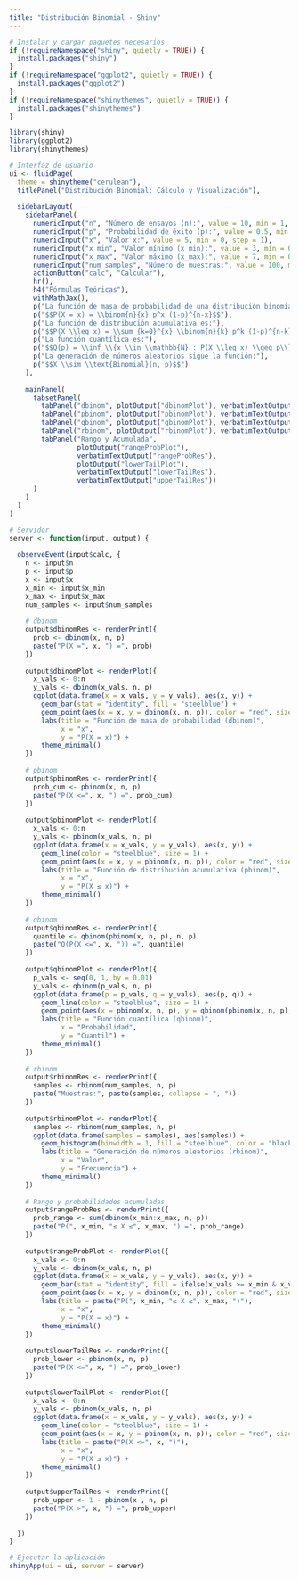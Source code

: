 ```yaml
---
title: "Distribución Binomial - Shiny"
---
```


```r
# Instalar y cargar paquetes necesarios
if (!requireNamespace("shiny", quietly = TRUE)) {
  install.packages("shiny")
}
if (!requireNamespace("ggplot2", quietly = TRUE)) {
  install.packages("ggplot2")
}
if (!requireNamespace("shinythemes", quietly = TRUE)) {
  install.packages("shinythemes")
}

library(shiny)
library(ggplot2)
library(shinythemes)

# Interfaz de usuario
ui <- fluidPage(
  theme = shinytheme("cerulean"),
  titlePanel("Distribución Binomial: Cálculo y Visualización"),
  
  sidebarLayout(
    sidebarPanel(
      numericInput("n", "Número de ensayos (n):", value = 10, min = 1, step = 1),
      numericInput("p", "Probabilidad de éxito (p):", value = 0.5, min = 0, max = 1, step = 0.01),
      numericInput("x", "Valor x:", value = 5, min = 0, step = 1),
      numericInput("x_min", "Valor mínimo (x_min):", value = 3, min = 0, step = 1),
      numericInput("x_max", "Valor máximo (x_max):", value = 7, min = 0, step = 1),
      numericInput("num_samples", "Número de muestras:", value = 100, min = 1, step = 1),
      actionButton("calc", "Calcular"),
      hr(),
      h4("Fórmulas Teóricas"),
      withMathJax(),
      p("La función de masa de probabilidad de una distribución binomial es:"),
      p("$$P(X = x) = \\binom{n}{x} p^x (1-p)^{n-x}$$"),
      p("La función de distribución acumulativa es:"),
      p("$$P(X \\leq x) = \\sum_{k=0}^{x} \\binom{n}{k} p^k (1-p)^{n-k}$$"),
      p("La función cuantílica es:"),
      p("$$Q(p) = \\inf \\{x \\in \\mathbb{N} : P(X \\leq x) \\geq p\\}$$"),
      p("La generación de números aleatorios sigue la función:"),
      p("$$X \\sim \\text{Binomial}(n, p)$$")
    ),
    
    mainPanel(
      tabsetPanel(
        tabPanel("dbinom", plotOutput("dbinomPlot"), verbatimTextOutput("dbinomRes")),
        tabPanel("pbinom", plotOutput("pbinomPlot"), verbatimTextOutput("pbinomRes")),
        tabPanel("qbinom", plotOutput("qbinomPlot"), verbatimTextOutput("qbinomRes")),
        tabPanel("rbinom", plotOutput("rbinomPlot"), verbatimTextOutput("rbinomRes")),
        tabPanel("Rango y Acumulada", 
                 plotOutput("rangeProbPlot"), 
                 verbatimTextOutput("rangeProbRes"),
                 plotOutput("lowerTailPlot"), 
                 verbatimTextOutput("lowerTailRes"),
                 verbatimTextOutput("upperTailRes"))
      )
    )
  )
)

# Servidor
server <- function(input, output) {
  
  observeEvent(input$calc, {
    n <- input$n
    p <- input$p
    x <- input$x
    x_min <- input$x_min
    x_max <- input$x_max
    num_samples <- input$num_samples
    
    # dbinom
    output$dbinomRes <- renderPrint({
      prob <- dbinom(x, n, p)
      paste("P(X =", x, ") =", prob)
    })
    
    output$dbinomPlot <- renderPlot({
      x_vals <- 0:n
      y_vals <- dbinom(x_vals, n, p)
      ggplot(data.frame(x = x_vals, y = y_vals), aes(x, y)) +
        geom_bar(stat = "identity", fill = "steelblue") +
        geom_point(aes(x = x, y = dbinom(x, n, p)), color = "red", size = 3) +
        labs(title = "Función de masa de probabilidad (dbinom)",
             x = "x",
             y = "P(X = x)") +
        theme_minimal()
    })
    
    # pbinom
    output$pbinomRes <- renderPrint({
      prob_cum <- pbinom(x, n, p)
      paste("P(X <=", x, ") =", prob_cum)
    })
    
    output$pbinomPlot <- renderPlot({
      x_vals <- 0:n
      y_vals <- pbinom(x_vals, n, p)
      ggplot(data.frame(x = x_vals, y = y_vals), aes(x, y)) +
        geom_line(color = "steelblue", size = 1) +
        geom_point(aes(x = x, y = pbinom(x, n, p)), color = "red", size = 3) +
        labs(title = "Función de distribución acumulativa (pbinom)",
             x = "x",
             y = "P(X ≤ x)") +
        theme_minimal()
    })
    
    # qbinom
    output$qbinomRes <- renderPrint({
      quantile <- qbinom(pbinom(x, n, p), n, p)
      paste("Q(P(X <=", x, ")) =", quantile)
    })
    
    output$qbinomPlot <- renderPlot({
      p_vals <- seq(0, 1, by = 0.01)
      y_vals <- qbinom(p_vals, n, p)
      ggplot(data.frame(p = p_vals, q = y_vals), aes(p, q)) +
        geom_line(color = "steelblue", size = 1) +
        geom_point(aes(x = pbinom(x, n, p), y = qbinom(pbinom(x, n, p), n, p)), color = "red", size = 3) +
        labs(title = "Función cuantílica (qbinom)",
             x = "Probabilidad",
             y = "Cuantil") +
        theme_minimal()
    })
    
    # rbinom
    output$rbinomRes <- renderPrint({
      samples <- rbinom(num_samples, n, p)
      paste("Muestras:", paste(samples, collapse = ", "))
    })
    
    output$rbinomPlot <- renderPlot({
      samples <- rbinom(num_samples, n, p)
      ggplot(data.frame(samples = samples), aes(samples)) +
        geom_histogram(binwidth = 1, fill = "steelblue", color = "black") +
        labs(title = "Generación de números aleatorios (rbinom)",
             x = "Valor",
             y = "Frecuencia") +
        theme_minimal()
    })
    
    # Rango y probabilidades acumuladas
    output$rangeProbRes <- renderPrint({
      prob_range <- sum(dbinom(x_min:x_max, n, p))
      paste("P(", x_min, "≤ X ≤", x_max, ") =", prob_range)
    })
    
    output$rangeProbPlot <- renderPlot({
      x_vals <- 0:n
      y_vals <- dbinom(x_vals, n, p)
      ggplot(data.frame(x = x_vals, y = y_vals), aes(x, y)) +
        geom_bar(stat = "identity", fill = ifelse(x_vals >= x_min & x_vals <= x_max, "steelblue", "gray"), alpha = 0.7) +
        geom_point(aes(x = x, y = dbinom(x, n, p)), color = "red", size = 3) +
        labs(title = paste("P(", x_min, "≤ X ≤", x_max, ")"),
             x = "x",
             y = "P(X = x)") +
        theme_minimal()
    })
    
    output$lowerTailRes <- renderPrint({
      prob_lower <- pbinom(x, n, p)
      paste("P(X <=", x, ") =", prob_lower)
    })
    
    output$lowerTailPlot <- renderPlot({
      x_vals <- 0:n
      y_vals <- pbinom(x_vals, n, p)
      ggplot(data.frame(x = x_vals, y = y_vals), aes(x, y)) +
        geom_line(color = "steelblue", size = 1) +
        geom_point(aes(x = x, y = pbinom(x, n, p)), color = "red", size = 3) +
        labs(title = paste("P(X <=", x, ")"),
             x = "x",
             y = "P(X ≤ x)") +
        theme_minimal()
    })
    
    output$upperTailRes <- renderPrint({
      prob_upper <- 1 - pbinom(x , n, p)
      paste("P(X >", x, ") =", prob_upper)
    })
    
  })
}

# Ejecutar la aplicación
shinyApp(ui = ui, server = server)

```

